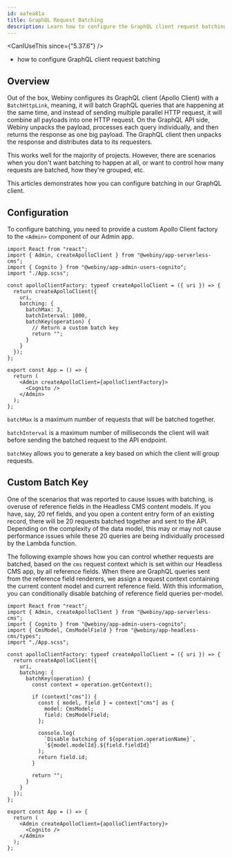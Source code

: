 ```yaml
---
id: aafea81a
title: GraphQL Request Batching
description: Learn how to configure the GraphQL client request batching in the Admin app.
---
```



<CanIUseThis since={"5.37.6"} />

<WhatYouWillLearn>

- how to configure GraphQL client request batching

</WhatYouWillLearn>

## Overview

Out of the box, Webiny configures its GraphQL client (Apollo Client) with a `BatchHttpLink`, meaning, it will batch GraphQL queries that are happening at the same time, and instead of sending multiple parallel HTTP request, it will combine all payloads into one HTTP request. On the GraphQL API side, Webiny unpacks the payload, processes each query individually, and then returns the response as one big payload. The GraphQL client then unpacks the response and distributes data to its requesters.

This works well for the majority of projects. However, there are scenarios when you don't want batching to happen at all, or want to control how many requests are batched, how they're grouped, etc.

This articles demonstrates how you can configure batching in our GraphQL client.

## Configuration

To configure batching, you need to provide a custom Apollo Client factory to the `<Admin>` component of our Admin app.

```tsx apps/admin/src/App.tsx
import React from "react";
import { Admin, createApolloClient } from "@webiny/app-serverless-cms";
import { Cognito } from "@webiny/app-admin-users-cognito";
import "./App.scss";

const apolloClientFactory: typeof createApolloClient = ({ uri }) => {
  return createApolloClient({
    uri,
    batching: {
      batchMax: 3,
      batchInterval: 1000,
      batchKey(operation) {
        // Return a custom batch key
        return "";
      }
    }
  });
};

export const App = () => {
  return (
    <Admin createApolloClient={apolloClientFactory}>
      <Cognito />
    </Admin>
  );
};
```

`batchMax` is a maximum number of requests that will be batched together.

`batchInterval` is a maximum number of milliseconds the client will wait before sending the batched request to the API endpoint.

`batchKey` allows you to generate a key based on which the client will group requests.

## Custom Batch Key

One of the scenarios that was reported to cause issues with batching, is overuse of reference fields in the Headless CMS content models. If you have, say, 20 ref fields, and you open a content entry form of an existing record, there will be 20 requests batched together and sent to the API. Depending on the complexity of the data model, this may or may not cause performance issues while these 20 queries are being individually processed by the Lambda function.

The following example shows how you can control whether requests are batched, based on the `cms` request context which is set within our Headless CMS app, by all reference fields. When there are GraphQL queries sent from the reference field renderers, we assign a request context containing the current content model and current reference field. With this information, you can conditionally disable batching of reference field queries per-model.

```tsx apps/admin/src/App.tsx Custom Batch Key
import React from "react";
import { Admin, createApolloClient } from "@webiny/app-serverless-cms";
import { Cognito } from "@webiny/app-admin-users-cognito";
import { CmsModel, CmsModelField } from "@webiny/app-headless-cms/types";
import "./App.scss";

const apolloClientFactory: typeof createApolloClient = ({ uri }) => {
  return createApolloClient({
    uri,
    batching: {
      batchKey(operation) {
        const context = operation.getContext();

        if (context["cms"]) {
          const { model, field } = context["cms"] as {
            model: CmsModel;
            field: CmsModelField;
          };

          console.log(
            `Disable batching of ${operation.operationName}`,
            `${model.modelId}.${field.fieldId}`
          );
          return field.id;
        }

        return "";
      }
    }
  });
};

export const App = () => {
  return (
    <Admin createApolloClient={apolloClientFactory}>
      <Cognito />
    </Admin>
  );
};
```
